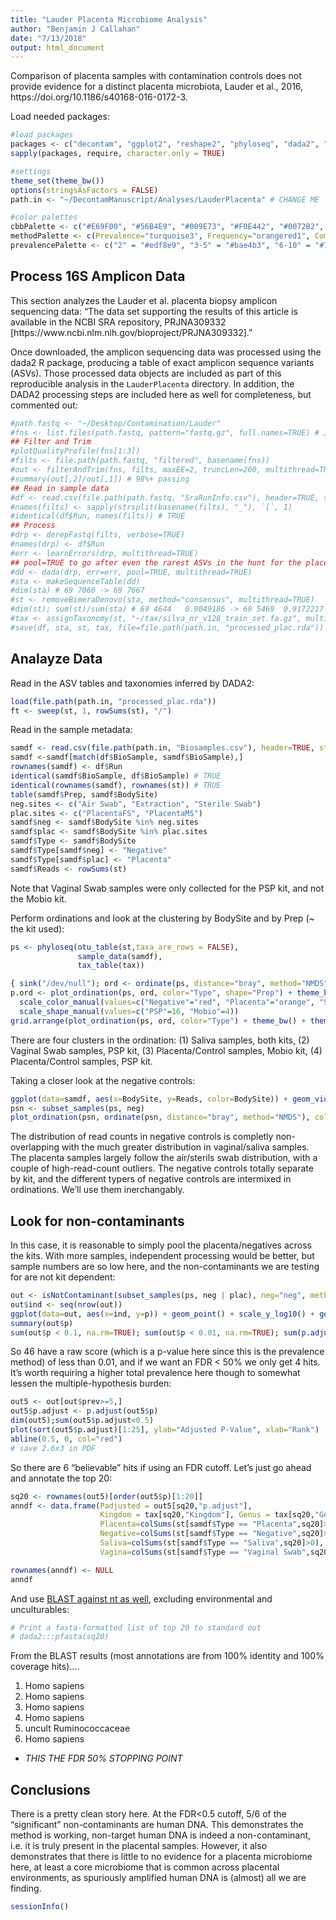 ```yaml
---
title: "Lauder Placenta Microbiome Analysis"
author: "Benjamin J Callahan"
date: "7/13/2018"
output: html_document
---
```


Comparison of placenta samples with contamination controls does not provide evidence for a distinct placenta microbiota, Lauder et al., 2016, https://doi.org/10.1186/s40168-016-0172-3.

Load needed packages:
```r
#load packages
packages <- c("decontam", "ggplot2", "reshape2", "phyloseq", "dada2", "gridExtra")
sapply(packages, require, character.only = TRUE)

#settings
theme_set(theme_bw())
options(stringsAsFactors = FALSE)
path.in <- "~/DecontamManuscript/Analyses/LauderPlacenta" # CHANGE ME

#color palettes
cbbPalette <- c("#E69F00", "#56B4E9", "#009E73", "#F0E442", "#0072B2", "#D55E00", "#CC79A7","#000000")
methodPalette <- c(Prevalence="turquoise3", Frequency="orangered1", Combined="darkorchid4")
prevalencePalette <- c("2" = "#edf8e9", "3-5" = "#bae4b3", "6-10" = "#74c476", "11+" = "#238b45")
```

## Process 16S Amplicon Data

This section analyzes the Lauder et al. placenta biopsy amplicon sequencing data: "The data set supporting the results of this article is available in the NCBI SRA repository, PRJNA309332 [https://www.ncbi.nlm.nih.gov/bioproject/PRJNA309332]."

Once downloaded, the amplicon sequencing data was processed using the dada2 R package, producing a table of exact amplicon sequence variants (ASVs). Those processed data objects are included as part of this reproducible analysis in the `LauderPlacenta` directory. In addition, the DADA2 processing steps are included here as well for completeness, but commented out:

```r
#path.fastq <- "~/Desktop/Contamination/Lauder"
#fns <- list.files(path.fastq, pattern="fastq.gz", full.names=TRUE) # Just forward reads?
## Filter and Trim
#plotQualityProfile(fns[1:3])
#filts <- file.path(path.fastq, "filtered", basename(fns))
#out <- filterAndTrim(fns, filts, maxEE=2, truncLen=260, multithread=TRUE)
#summary(out[,2]/out[,1]) # 98%+ passing
## Read in sample data
#df <- read.csv(file.path(path.fastq, "SraRunInfo.csv"), header=TRUE, stringsAsFactors = FALSE)
#names(filts) <- sapply(strsplit(basename(filts), "_"), `[`, 1)
#identical(df$Run, names(filts)) # TRUE
## Process
#drp <- derepFastq(filts, verbose=TRUE)
#names(drp) <- df$Run
#err <- learnErrors(drp, multithread=TRUE)
## pool=TRUE to go after even the rarest ASVs in the hunt for the placenta microbiome
#dd <- dada(drp, err=err, pool=TRUE, multithread=TRUE)
#sta <- makeSequenceTable(dd)
#dim(sta) # 69 7060 -> 69 7667
#st <- removeBimeraDenovo(sta, method="consensus", multithread=TRUE)
#dim(st); sum(st)/sum(sta) # 69 4644   0.9049186 -> 69 5469  0.9172217
#tax <- assignTaxonomy(st, "~/tax/silva_nr_v128_train_set.fa.gz", multithread=TRUE)
#save(df, sta, st, tax, file=file.path(path.in, "processed_plac.rda"))
```

## Analayze Data

Read in the ASV tables and taxonomies inferred by DADA2:
```r
load(file.path(path.in, "processed_plac.rda"))
ft <- sweep(st, 1, rowSums(st), "/")
```

Read in the sample metadata:
```r
samdf <- read.csv(file.path(path.in, "Biosamples.csv"), header=TRUE, stringsAsFactors = FALSE)
samdf <-samdf[match(df$BioSample, samdf$BioSample),]
rownames(samdf) <- df$Run
identical(samdf$BioSample, df$BioSample) # TRUE
identical(rownames(samdf), rownames(st)) # TRUE
table(samdf$Prep, samdf$BodySite)
neg.sites <- c("Air Swab", "Extraction", "Sterile Swab")
plac.sites <- c("PlacentaFS", "PlacentaMS")
samdf$neg <- samdf$BodySite %in% neg.sites
samdf$plac <- samdf$BodySite %in% plac.sites
samdf$Type <- samdf$BodySite
samdf$Type[samdf$neg] <- "Negative"
samdf$Type[samdf$plac] <- "Placenta"
samdf$Reads <- rowSums(st)
```

Note that Vaginal Swab samples were only collected for the PSP kit, and not the Mobio kit.

Perform ordinations and look at the clustering by BodySite and by Prep (~ the kit used):
```r
ps <- phyloseq(otu_table(st,taxa_are_rows = FALSE),
               sample_data(samdf),
               tax_table(tax))

{ sink("/dev/null"); ord <- ordinate(ps, distance="bray", method="NMDS"); sink() }
p.ord <- plot_ordination(ps, ord, color="Type", shape="Prep") + theme_bw() +
  scale_color_manual(values=c("Negative"="red", "Placenta"="orange", "Saliva"="green", "Vaginal Swab"="blue")) +
  scale_shape_manual(values=c("PSP"=16, "Mobio"=4))
grid.arrange(plot_ordination(ps, ord, color="Type") + theme_bw() + theme(aspect.ratio=1) + scale_color_manual(values=c("Negative"="red", "Placenta"="orange", "Saliva"="green", "Vaginal Swab"="blue")), plot_ordination(ps, ord, color="Prep") + theme_bw() + theme(aspect.ratio=1), nrow=1, widths=c(0.56, 0.5))
```
There are four clusters in the ordination: (1) Saliva samples, both kits, (2) Vaginal Swab samples, PSP kit, (3) Placenta/Control samples, Mobio kit, (4) Placenta/Control samples, PSP kit.

Taking a closer look at the negative controls:
```r
ggplot(data=samdf, aes(x=BodySite, y=Reads, color=BodySite)) + geom_violin(size=0.1) + geom_point() + theme_bw() + theme(axis.text.x=element_text(angle=90,hjust=1,vjust=0.5)) + ylab("Reads")
psn <- subset_samples(ps, neg)
plot_ordination(psn, ordinate(psn, distance="bray", method="NMDS"), color="BodySite") + theme_bw() + facet_wrap(~Prep)
```

The distribution of read counts in negative controls is completly non-overlapping with the much greater distribution in vaginal/saliva samples. The placenta samples largely follow the air/sterils swab distribution, with a couple of high-read-count outliers. The negative controls totally separate by kit, and the different typers of negative controls are intermixed in ordinations. We'll use them inerchangably.

## Look for non-contaminants

In this case, it is reasonable to simply pool the placenta/negatives across the kits. With more samples, independent processing would be better, but sample numbers are so low here, and the non-contaminants we are testing for are not kit dependent:
```R
out <- isNotContaminant(subset_samples(ps, neg | plac), neg="neg", method="prevalence", detailed=TRUE)
out$ind <- seq(nrow(out))
ggplot(data=out, aes(x=ind, y=p)) + geom_point() + scale_y_log10() + geom_hline(yintercept=0.1, color="red") + geom_hline(yintercept=0.01, color="red") + theme_bw()
summary(out$p)
sum(out$p < 0.1, na.rm=TRUE); sum(out$p < 0.01, na.rm=TRUE); sum(p.adjust(out$p)<0.5, na.rm=TRUE)
```

So 46 have a raw score (which is a p-value here since this is the prevalence method) of less than 0.01, and if we want an FDR < 50% we only get 4 hits. It's worth requiring a higher total prevalence here though to somewhat lessen the multiple-hypothesis burden:

```R
out5 <- out[out$prev>=5,]
out5$p.adjust <- p.adjust(out5$p)
dim(out5);sum(out5$p.adjust<0.5)
plot(sort(out5$p.adjust)[1:25], ylab="Adjusted P-Value", xlab="Rank")
abline(0.5, 0, col="red")
# save 2.6x3 in PDF
```

So there are 6 "believable" hits if using an FDR cutoff. Let's just go ahead and annotate the top 20:

```r
sq20 <- rownames(out5)[order(out5$p)[1:20]]
anndf <- data.frame(Padjusted = out5[sq20,"p.adjust"],
                    Kingdom = tax[sq20,"Kingdom"], Genus = tax[sq20,"Genus"],
                    Placenta=colSums(st[samdf$Type == "Placenta",sq20]>0),
                    Negative=colSums(st[samdf$Type == "Negative",sq20]>0),
                    Saliva=colSums(st[samdf$Type == "Saliva",sq20]>0),
                    Vagina=colSums(st[samdf$Type == "Vaginal Swab",sq20]>0))

rownames(anndf) <- NULL
anndf
```

And use [BLAST against nt as well](https://blast.ncbi.nlm.nih.gov/Blast.cgi?PROGRAM=blastn&PAGE_TYPE=BlastSearch&LINK_LOC=blasthome), excluding environmental and unculturables:
```r
# Print a fasta-formatted list of top 20 to standard out
# dada2:::pfasta(sq20)
```

From the BLAST results (most annotations are from 100% identity and 100% coverage hits)....

 1. Homo sapiens
 2. Homo sapiens
 3. Homo sapiens
 4. Homo sapiens
 5. uncult Ruminococcaceae
 6. Homo sapiens
  + *THIS THE FDR 50% STOPPING POINT*

## Conclusions

There is a pretty clean story here. At the FDR<0.5 cutoff, 5/6 of the "significant" non-contaminants are human DNA. This demonstrates the method is working, non-target human DNA is indeed a non-contaminant, i.e. it is truly present in the placental samples. However, it also demonstrates that there is little to no evidence for a placenta microbiome here, at least a core microbiome that is common across placental environments, as spuriously amplified human DNA is (almost) all we are finding.

```r
sessionInfo()
```
